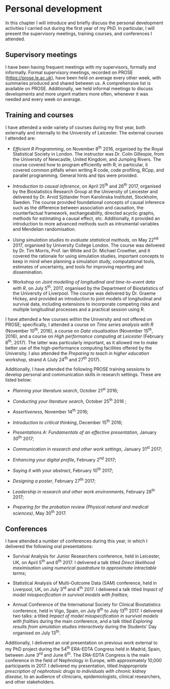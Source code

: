 # Personal development {#pdevelop}

In this chapter I will introduce and briefly discuss the personal development activities I carried out during the first year of my PhD. In particular, I will present the supervisory meetings, training courses, and conferences I attended.

## Supervisory meetings

I have been having frequent meetings with my supervisors, formally and informally. Formal supervisory meetings, recorded on PROSE ([https://prose.le.ac.uk](https://prose.le.ac.uk)), have been held on average every other week, with summaries produced and shared between us. A comprehensive list is available on PROSE. Additionally, we held informal meetings to discuss developments and more urgent matters more often, whenever it was needed and every week on average.

## Training and courses

I have attended a wide variety of courses during my first year, both externally and internally to the University of Leicester. The external courses I attended are:

- _Efficient R Programming_, on November 8^th^ 2016, organised by the Royal Statistical Society in London. The instructor was Dr. Colin Gillespie, from the University of Newcastle, United Kingdom, and Jumping Rivers. The course covered how to program efficiently with R; in particular, it covered common pitfalls when writing R code, code profiling, RCpp, and parallel programming. General hints and tips were provided.

- _Introduction to causal inference_, on April 25^th^ and 26^th^ 2017, organised by the Biostatistics Research Group at the University of Leicester and delivered by Dr. Arvid Sjölander from Karolinska Institutet, Stockholm, Sweden. The course provided foundational concepts of causal inference such as the difference between association and causation, the counterfactual framework, exchangeability, directed acyclic graphs, methods for estimating a causal effect, etc. Additionally, it provided an introduction to more advanced methods such as intrumental variables and Mendelian randomisation.

- _Using simulation studies to evaluate statistical methods_, on May 22^nd^ 2017, organised by University College London. The course was delivered by Dr. Tim Morris, Prof. Ian White and Dr. Michael Crowther, and it covered the rationale for using simulation studies, important concepts to keep in mind when planning a simulation study, computational tools, estimates of uncertainty, and tools for improving reporting and dissemination.

- Workshop on _Joint modelling of longitudinal and time-to-event data with R_, on July 5^th^, 2017, organised by the Department of Biostatistics of the University of Liverpool. The course was delivered by Dr. Graeme Hickey, and provided an introduction to joint models of longitudinal and survival data, including extensions to incorporate competing risks and multiple longitudinal processes and a practical session using R. 

I have attended a few courses within the University and not offered on PROSE; specifically, I attended a course on _Time series analysis with R_ (November 10^th^, 2016), a course on _Data visualisation_ (November 15^th^, 2016), and a course on _High performance computing at Leicester_ (February 8^th^, 2017). The latter was particularly important, as it allowed me to make better use of the high-performance computing facilities offered by the University. I also attended the _Preparing to teach in higher education_ workshop, strand A (July 24^th^ and 27^th^ 2017).

Additionally, I have attended the following PROSE training sessions to develop personal and communication skills in research settings. These are listed below:

- _Planning your literature search_, October 21^st^ 2016;

- _Conducting your literature search_, October 25^th^ 2016 ;

- _Assertiveness_, November 14^th^ 2016;

- _Introduction to critical thinking_, December 15^th^ 2016;

- _Presentations A: Fundamentals of an effective presentation_, January 30^th^ 2017;

- _Communication in research and other work settings_, January 31^st^ 2017;

- _Enhancing your digital profile_, February 2^nd^ 2017;

- _Saying it with your abstract_, February 10^th^ 2017;

- _Designing a poster_, February 27^th^ 2017;

- _Leadership in research and other work environments_, February 28^th^ 2017;

- _Preparing for the probation review (Physical natural and medical sciences)_, May 30^th^ 2017.

## Conferences

I have attended a number of conferences during this year, in which I delivered the following oral presentations:

- Survival Analysis for Junior Researchers conference, held in Leicester, UK, on April 5^th^ and 6^th^ 2017. I delivered a talk titled _Direct likelihood maximisation using numerical quadrature to approximate intractable terms_;

- Statistical Analysis of Multi-Outcome Data (SAM) conference, held in Liverpool, UK, on July 3^rd^ and 4^th^ 2017. I delivered a talk titled _Impact of model misspecification in survival models with frailties_;

- Annual Conference of the International Society for Clinical Biostatistics conference, held in Vigo, Spain, on July 9^th^ to July 13^th^ 2017. I delivered two talks: a titled _Impact of model misspecification in survival models with frailties_ during the main conference, and a talk titled _Exploring results from simulation studies interactively_ during the Students' Day organised on July 13^th^.

Additionally, I delivered an oral presentation on previous work external to my PhD project during the 54^th^ ERA-EDTA Congress held in Madrid, Spain, between June 3^rd^ and June 6^th^. The ERA-EDTA Congress is the main conference in the field of Nephrology in Europe, with approximately 10,000 participants in 2017. I delivered my presentation, titled _Inappropriate prescription of nephrotoxic drugs to individuals with chronic kidney disease_, to an audience of clinicians, epidemiologists, clinical researchers, and other stakeholders.
